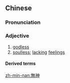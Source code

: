 {{also|无神}}
==Chinese==
{{zh-forms|s=无神}}

===Pronunciation===
{{zh-pron
|m=wúshén
|c=mou4 san4
|h=pfs=mò-sṳ̀n
|mn=bô-sîn
|cat=a
}}

===Adjective===
{{zh-adj}}

# [[godless]]
# [[soulless]]; [[lacking]] [[feeling]]s

====Derived terms====
{{zh-der|無神論}}

[[zh-min-nan:無神]]